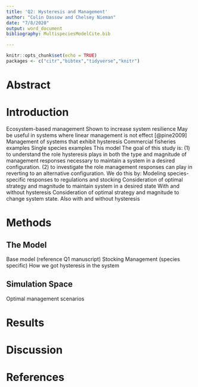 ```yaml
---
title: 'Q2: Hysteresis and Management'
author: "Colin Dassow and Chelsey Nieman"
date: "7/8/2020"
output: word_document
bibliography: MultispeciesModelCite.bib

---
```


```r
knitr::opts_chunk$set(echo = TRUE)
packages <- c("citr","bibtex","tidyverse","knitr")
```

# Abstract

# Introduction
Ecosystem-based management
Shown to increase system resilience 
  May be useful in systems where linear management is not effect [@pine2009] 
Management of systems that exhibit hysteresis
  Commercial fisheries examples 
  Single species examples 
This model 
The goal of this study is:
  (1) to understand the role hysteresis plays in both the type and magnitude of management responses necessary to maintain a system in a desired configuration. 
  (2) to investigate the role management responses can play in reverting to an alternative configuration. 
We do this by: 
  Modeling species-specific responses to regulations and stocking
  Consideration of optimal strategy and magnitude to maintain system in a desired state
  With and without hysteresis 
  Consideration of optimal strategy and magnitude to change system state. 
  Also with and without hysteresis

# Methods
## The Model 
Base model (reference Q1 manuscript)
Stocking 
Management (species specific) 
How we got hysteresis in the system  

## Simulation Space  
Optimal management scenarios

# Results

# Discussion

# References 


